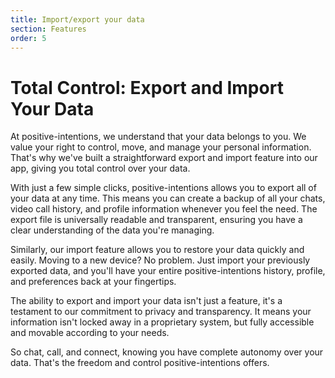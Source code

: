 ```yaml
---
title: Import/export your data
section: Features
order: 5
---
```



# Total Control: Export and Import Your Data
<NLevelAnalytics />

At positive-intentions, we understand that your data belongs to you. We value your right to control, move, and manage your personal information. That's why we've built a straightforward export and import feature into our app, giving you total control over your data.

With just a few simple clicks, positive-intentions allows you to export all of your data at any time. This means you can create a backup of all your chats, video call history, and profile information whenever you feel the need. The export file is universally readable and transparent, ensuring you have a clear understanding of the data you're managing.

Similarly, our import feature allows you to restore your data quickly and easily. Moving to a new device? No problem. Just import your previously exported data, and you'll have your entire positive-intentions history, profile, and preferences back at your fingertips.

The ability to export and import your data isn't just a feature, it's a testament to our commitment to privacy and transparency. It means your information isn't locked away in a proprietary system, but fully accessible and movable according to your needs.

So chat, call, and connect, knowing you have complete autonomy over your data. That's the freedom and control positive-intentions offers.
